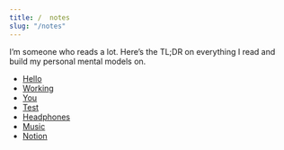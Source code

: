 ---
title: /  notes
slug: "/notes"
---

I’m someone who reads a lot. Here’s the TL;DR on everything I read and build my personal mental models on. 

- [Hello](https://mdxjs.com/getting-started/gatsby)
- [Working](https://mdxjs.com/getting-started/gatsby)
- [You](https://mdxjs.com/getting-started/gatsby)
- [Test](https://mdxjs.com/getting-started/gatsby)
- [Headphones](https://mdxjs.com/getting-started/gatsby)
- [Music](https://mdxjs.com/getting-started/gatsby)
- [Notion](https://mdxjs.com/getting-started/gatsby)